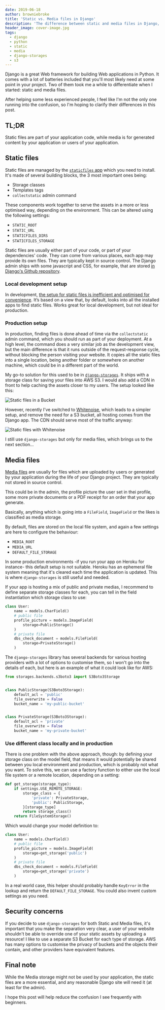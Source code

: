 ```yaml
---
date: 2019-06-18
author: browniebroke
title: 'Static vs. Media files in Django'
description: 'The difference between static and media files in Django, which are often confused by beginners.'
header_image: cover-image.jpg
tags:
  - django
  - python
  - static
  - media
  - django-storages
  - s3
---
```


Django is a great Web framework for building Web applications in Python. It comes with a lot of batteries included that you'll most likely need at some point in your project. Two of them took me a while to differentiate when I started: static and media files.

After helping some less experienced people, I feel like I'm not the only one running into the confusion, so I'm hoping to clarify their differences in this post.

## TL;DR

Static files are part of your application code, while media is for generated content by your application or users of your application.

## Static files

Static files are managed by the [`staticfiles` app](https://docs.djangoproject.com/en/stable/ref/contrib/staticfiles/) which you need to install. It's made of several building blocks, the 3 most important ones being:

- Storage classes
- Templates tags
- `collectstatic` admin command

These components work together to serve the assets in a more or less optimised way, depending on the environment. This can be altered using the following settings:

- `STATIC_ROOT`
- `STATIC_URL`
- `STATICFILES_DIRS`
- `STATICFILES_STORAGE`

Static files are usually either part of your code, or part of your dependencies' code. They can come from various places, each app may provide its own files. They are typically kept in source control. The Django admin ships with some javascript and CSS, for example, that are stored [in Django's Github repository](https://github.com/django/django/tree/master/django/contrib/admin/static/admin).

### Local development setup

In development, [the setup for static files is inefficient and optimised for convenience](https://docs.djangoproject.com/en/stable/ref/contrib/staticfiles/#static-file-development-view). It’s based on a view that, by default, looks into all the installed apps to find static files. Works great for local development, but not ideal for production.

### Production setup

In production, finding files is done ahead of time via the `collectstatic` admin command, which you should run as part of your deployment. At a high level, the command does a very similar job as the development view, but the main difference is that it runs outside of the request-response cycle, without blocking the person visiting your website. It copies all the static files into a single location, being another folder or somewhere on another machine, which could be in a different part of the world.

My go-to solution for this used to be in [`django-storages`](https://pypi.org/project/django-storages/). It ships with a storage class for saving your files into AWS S3. I would also add a CDN in front to help caching the assets closer to my users. The setup looked like this:

![Static files in a Bucket](./with-bucket.jpg)

However, recently I've switched to [Whitenoise](https://pypi.org/project/whitenoise/), which leads to a simpler setup, and remove the need for a S3 bucket, all hosting comes from the Django app. The CDN should serve most of the traffic anyway:

![Static files with Whitenoise](./with-whitenoise.jpg)

I still use `django-storages` but only for media files, which brings us to the next section...

## Media files

[Media files](https://docs.djangoproject.com/en/stable/topics/files/) are usually for files which are uploaded by users or generated by your application during the life of your Django project. They are typically not stored in source control.

This could be in the admin, the profile picture the user set in thei profile, some more private documents or a PDF receipt for an order that your app generate.

Basically, anything which is going into a `FileField`, `ImageField` or the likes is classified as media storage.

By default, files are stored on the local file system, and again a few settings are here to configure the behaviour:

- `MEDIA_ROOT`
- `MEDIA_URL`
- `DEFAULT_FILE_STORAGE`

In some production environments -if you run your app on Heroku for instance- this default setup is not suitable. Heroku has an ephemeral file system meaning that it's cleared each time the application is updated. This is where `django-storages` is still useful and needed.

If your app is hosting a mix of public and private medias, I recommend to define separate storage classes for each, you can tell in the field instantiation which storage class to use:

```python
class User:
    name = models.CharField()
    # public file
    profile_picture = models.ImageField(
        storage=PublicStorage()
    )
    # private file
    dbs_check_document = models.FileField(
        storage=PrivateStorage()
    )
```

The `django-storages` library has several backends for various hosting providers with a lot of options to customise them, so I won't go into the details of each, but here is an example of what it could look like for AWS:

```python
from storages.backends.s3boto3 import S3Boto3Storage


class PublicStorage(S3Boto3Storage):
    default_acl = 'public'
    file_overwrite = False
    bucket_name = 'my-public-bucket'


class PrivateStorage(S3Boto3Storage):
    default_acl = 'private'
    file_overwrite = False
    bucket_name = 'my-private-bucket'
```

### Use different class locally and in production

There is one problem with the above approach, though: by defining your storage class on the model field, that means it would potentially be shared between you local environment and production, which is probably not what you want. To solve this, we can use a factory function to either use the local file system or a remote location, depending on a setting:

```python
def get_storage(storage_type):
    if settings.USE_REMOTE_STORAGE:
        storage_class = {
            'private': PrivateStorage,
            'public': PublicStorage,
        }[storage_type]
        return storage_class()
    return FileSystemStorage()
```

Which would change your model definition to:

```python
class User:
    name = models.CharField()
    # public file
    profile_picture = models.ImageField(
        storage=get_storage('public')
    )
    # private file
    dbs_check_document = models.FileField(
        storage=get_storage('private')
    )
```

In a real world case, this helper should probably handle `KeyError` in the lookup and return the `DEFAULT_FILE_STORAGE`. You could also invent custom settings as you need.

## Security concerns

If you decide to use `django-storages` for both Static and Media files, it's important that you make the separation very clear, a user of your website shouldn't be able to override one of your static assets by uploading a resource! I like to use a separate S3 Bucket for each type of storage. AWS has many options to customise the privacy of buckets and the objects their contain, and other providers have equivalent features.

## Final note

While the Media storage might not be used by your application, the static files are a more essential, and any reasonable Django site will need it (at least for the admin).

I hope this post will help reduce the confusion I see frequently with beginners.
